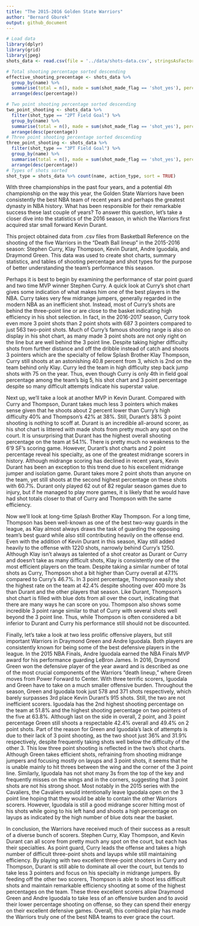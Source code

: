 ```yaml
---
title: "The 2015-2016 Golden State Warriors"
author: "Bernard Gburek"
output: github_document
---
```


```r


# Load data
library(dplyr)
library(grid)
library(jpeg)
shots_data <- read.csv(file = '../data/shots-data.csv', stringsAsFactors = FALSE)

# Total shooting percentage sorted descending
effective_shooting_precentage <- shots_data %>%
  group_by(name) %>%
  summarise(total = n(), made = sum(shot_made_flag == 'shot_yes'), percentage = made / total) %>%
  arrange(desc(percentage))

# Two point shooting percentage sorted descending
two_point_shooting <- shots_data %>%
  filter(shot_type == "2PT Field Goal") %>%
  group_by(name) %>%
  summarise(total = n(), made = sum(shot_made_flag == 'shot_yes'), percentage = made / total) %>%
  arrange(desc(percentage))
# Three point shooting percentage sorted descending
three_point_shooting <- shots_data %>%
  filter(shot_type == "3PT Field Goal") %>%
  group_by(name) %>%
  summarise(total = n(), made = sum(shot_made_flag == 'shot_yes'), percentage = made / total) %>%
  arrange(desc(percentage))
# Types of shots sorted
shot_type = shots_data %>% count(name, action_type, sort = TRUE)
```

With three championships in the past four years, and a potential 4th championship on the way this year, the Golden State Warriors have been consistently the best NBA team of recent years and perhaps the greatest dynasty in NBA history. What has been responsible for their remarkable success these last couple of years? To answer this question, let's take a closer dive into the statistics of the 2016 season, in which the Warriors first acquired star small forward Kevin Durant.

  This project obtained data from .csv files from Basketball Reference on the shooting of the five Warriors in the "Death Ball lineup" in the 2015-2016 season: Stephen Curry, Klay Thompson, Kevin Durant, Andre Iguodala, and Draymond Green. This data was used to create shot charts, summary statistics, and tables of shooting percentage and shot types for the purpose of better understanding the team's performance this season.

Perhaps it is best to begin by examining the performance of star point guard and two time MVP winner Stephen Curry. A quick look at Curry's shot chart gives some indication of what makes him one of the best players in the NBA. Curry takes very few midrange jumpers, generally regarded in the modern NBA as an inefficient shot. Instead, most of Curry's shots are behind the three-point line or are close to the basket indicating high efficiency in his shot selection. In fact, in the 2016-2017 season, Curry took even more 3 point shots than 2 point shots with 687 3 pointers compared to just 563 two-point shots. Much of Curry's famous shooting range is also on display in his shot chart, as many made 3 point shots are not only right on the line but are well behind the 3 point line. Despite taking higher difficulty shots from further distance and off the dribble instead of catch and shoots 3 pointers which are the specialty of fellow Splash Brother Klay Thompson, Curry still shoots at an astonishing 40.8 percent from 3, which is 2nd on the team behind only Klay. Curry led the team in high difficulty step back jump shots with 75 on the year. Thus, even though Curry is only 4th in field goal percentage among the team’s big 5, his shot chart and 3 point percentage despite so many difficult attempts indicate his superstar value. 

Next up, we’ll take a look at another MVP in Kevin Durant. Compared with Curry and Thompson, Durant takes much less 3 pointers which makes sense given that he shoots about 2 percent lower than Curry’s high difficulty 40% and Thompson’s 42% at 38%. Still, Durant’s 38% 3 point shooting is nothing to scoff at. Durant is an incredible all-around scorer, as his shot chart is littered with made shots from pretty much any spot on the court. It is unsurprising that Durant has the highest overall shooting percentage on the team at 54.1%. There is pretty much no weakness to the 6’9 SF’s scoring game.  However, Durant’s shot charts and 2 point percentage reveal his specialty, as one of the greatest midrange scorers in history. Although midrange scoring has declined in recent years, Kevin Durant has been an exception to this trend due to his excellent midrange jumper and isolation game. Durant takes more 2 point shots than anyone on the team, yet still shoots at the second highest percentage on these shots with 60.7%. Durant only played 62 out of 82 regular season games due to injury, but if he managed to play more games, it is likely that he would have had shot totals closer to that of Curry and Thompson with the same efficiency. 

Now we’ll look at long-time Splash Brother Klay Thompson. For a long time, Thompson has been well-known as one of the best two-way guards in the league, as Klay almost always draws the task of guarding the opposing team’s best guard while also still contributing heavily on the offense end. Even with the addition of Kevin Durant in this season, Klay still added heavily to the offense with 1220 shots, narrowly behind Curry’s 1250. Although Klay isn’t always as talented of a shot creator as Durant or Curry and doesn’t take as many difficult shots, Klay is consistently one of the most efficient players on the team. Despite taking a similar number of total shots as Curry, Thompson shot a bit higher than Curry overall at 47.1% compared to Curry’s 46.7%. In 3 point percentage, Thompson easily shot the highest rate on the team at 42.4% despite shooting over 400 more 3s than Durant and the other players that season. Like Durant, Thompson’s shot chart is filled with blue dots from all over the court, indicating that there are many ways he can score on you. Thompson also shows some incredible 3 point range similar to that of Curry with several shots well beyond the 3 point line. Thus, while Thompson is often considered a bit inferior to Durant and Curry his performance still should not be discounted. 


Finally, let’s take a look at two less prolific offensive players, but still important Warriors in Draymond Green and Andre Iguodala. Both players are consistently known for being some of the best defensive players in the league.  In the 2015 NBA Finals, Andre Iguodala earned the NBA Finals MVP award for his performance guarding LeBron James. In 2016, Draymond Green won the defensive player of the year award and is described as one of the most crucial components of the Warriors “death lineup,” where Green moves from Power Forward to Center. With three terrific scorers, Iguodala and Green have to take on a much smaller offensive burden. Throughout the season, Green and Iguodala took just 578 and 371 shots respectively, which barely surpasses 3rd place Kevin Durant’s 915 shots. Still, the two are not inefficient scorers. Iguodala has the 2nd highest shooting percentage on the team at 51.8% and the highest shooting percentage on two pointers of the five at 63.8%. Although last on the side in overall, 2 point, and 3 point percentage Green still shoots a respectable 42.4% overall and 49.4% on 2 point shots. Part of the reason for Green and Iguodala’s lack of attempts is due to their lack of 3 point shooting, as the two shoot just 36% and 31.9% respectively, despite frequently taking shots well below the difficulty of the other 3. This low three point shooting is reflected in the two’s shot charts. Although Green takes efficient shots, refraining from shooting midrange jumpers and focusing mostly on layups and 3 point shots, it seems that he is unable mainly to hit threes between the wing and the corner of the 3 point line.
Similarly, Iguodala has not shot many 3s from the top of the key and frequently misses on the wings and in the corners, suggesting that 3 point shots are not his strong shoot. Most notably in the 2015 series with the Cavaliers, the Cavaliers would intentionally leave Iguodala open on the 3 point line hoping that they would be able to contain the other Warriors scorers. However, Iguodala is still a good midrange scorer hitting most of his shots while going to his left hand and shoots a high percentage on layups as indicated by the high number of blue dots near the basket. 

In conclusion, the Warriors have received much of their success as a result of a diverse bunch of scorers. Stephen Curry, Klay Thompson, and Kevin Durant can all score from pretty much any spot on the court, but each has their specialties. As point guard, Curry leads the offense and takes a high number of difficult three-point shots and layups while still maintaining efficiency. By playing with two excellent three-point shooters in Curry and Thompson, Durant is still able to dominate all over the court, but tends to take less 3 pointers and focus on his specialty in midrange jumpers. By feeding off the other two scorers, Thompson is able to shoot less difficult shots and maintain remarkable efficiency shooting at some of the highest percentages on the team. These three excellent scorers allow Draymond Green and Andre Iguodala to take less of an offensive burden and to avoid their lower percentage shooting on offense, so they can spend their energy on their excellent defensive games. Overall, this combined play has made the Warriors truly one of the best NBA teams to ever grace the court.

   

